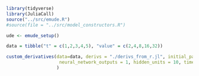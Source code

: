 ```r
library(tidyverse)
library(JuliaCall)
source("../src/emude.R")
#source(file = "../src/model_constructors.R")
```

```r
ude <- emude_setup()
```


```r
data = tibble("t" = c(1,2,3,4,5), "value" = c(2,4,8,16,32))

custom_derivatives(data=data, derivs = "./derivs_from_r.jl", initial_parameters = list(r=0.5, b=0.5), neural_network_inputs = 1,
                    neural_network_outputs = 1, hidden_units = 10, time_column_name = "t"
                   )
```

